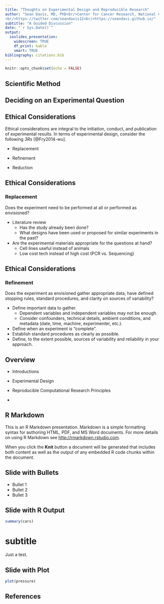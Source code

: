 ```yaml
---
title: "Thoughts on Experimental Design and Reproducible Research"
author: "Sean Davis, MD, PhD<br/>Center for Cancer Research, National Cancer Institute<br>National Institutes of Health
<br/>https://twitter.com/seandavis12<br/>https://seandavi.github.io/"
subtitle: "A Guided Discussion"
date: "`r Sys.Date()`"
output: 
  ioslides_presentation:
    widescreen: TRUE
    df_print: kable
    smart: TRUE
bibliography: citations.bib
---
```


```r
knitr::opts_chunk$set(echo = FALSE)
```

## Scientific Method

## Deciding on an Experimental Question

## Ethical Considerations
Ethical considerations are integral to the initiation, conduct, and publication of experimental results.  In terms of experimental design, consider the following *3Rs* [@Fry2014-wu].

- Replacement

- Refinement

- Reduction

## Ethical Considerations

### Replacement
Does the experiment need to be performed at all or performed as envisioned?

- Literature review
    - Has the study already been done?
    - What designs have been used or proposed for similar experiments in the past?
- Are the experimental materials appropriate for the questions at hand?
    - Cell lines useful instead of animals
    - Low cost tech instead of high cost (PCR vs. Sequencing)

## Ethical Considerations

### Refinement
Does the experiment as envisioned gather appropriate data, have defined stopping rules, standard procedures, and clarity on sources of variability?

- Define important data to gather.
    - Dependent variables and independent variables may not be enough.
    - Consider confounders, technical details, ambient conditions, and metadata (date, time, machine, experimenter, etc.).
- Define when an experiment is "complete". 
- Establish standard procedures as clearly as possible.
- Define, to the extent possible, sources of variability and reliability in your approach.


## Overview

- Introductions
- Experimental Design
  
- Reproducible Computational Research Principles
- 



## R Markdown

This is an R Markdown presentation. Markdown is a simple formatting syntax for authoring HTML, PDF, and MS Word documents. For more details on using R Markdown see <http://rmarkdown.rstudio.com>.

When you click the **Knit** button a document will be generated that includes both content as well as the output of any embedded R code chunks within the document.

## Slide with Bullets

- Bullet 1
- Bullet 2
- Bullet 3

## Slide with R Output

```r
summary(cars)
```

# subtitle

Just a test.

## Slide with Plot

```r
plot(pressure)
```

## References {.smaller}
